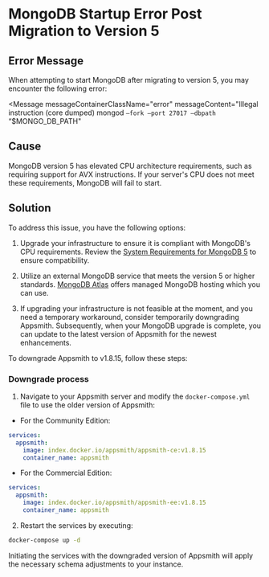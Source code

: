 # MongoDB Startup Error Post Migration to Version 5

## Error Message

When attempting to start MongoDB after migrating to version 5, you may encounter the following error:

<Message
  messageContainerClassName="error"
  messageContent="Illegal instruction (core dumped) mongod `–fork –port 27017 –dbpath` “$MONGO_DB_PATH"
></Message>

## Cause

MongoDB version 5 has elevated CPU architecture requirements, such as requiring support for AVX instructions. If your server's CPU does not meet these requirements, MongoDB will fail to start.

## Solution

To address this issue, you have the following options:

1. Upgrade your infrastructure to ensure it is compliant with MongoDB's CPU requirements. Review the [System Requirements for MongoDB 5](https://www.mongodb.com/docs/manual/administration/production-notes/#platform-support) to ensure compatibility.

2. Utilize an external MongoDB service that meets the version 5 or higher standards. [MongoDB Atlas](https://www.mongodb.com/pricing) offers managed MongoDB hosting which you can use.

3. If upgrading your infrastructure is not feasible at the moment, and you need a temporary workaround, consider temporarily downgrading Appsmith. Subsequently, when your MongoDB upgrade is complete, you can update to the latest version of Appsmith for the newest enhancements.

<!-- -->

To downgrade Appsmith to v1.8.15, follow these steps:

### Downgrade process

1. Navigate to your Appsmith server and modify the `docker-compose.yml` file to use the older version of Appsmith:

<!-- -->

- For the Community Edition:

```yaml 
services: 
  appsmith: 
    image: index.docker.io/appsmith/appsmith-ce:v1.8.15 
    container_name: appsmith
```

- For the Commercial Edition:

```yaml 
services: 
  appsmith: 
    image: index.docker.io/appsmith/appsmith-ee:v1.8.15 
    container_name: appsmith
```

2. Restart the services by executing:

```bash 
docker-compose up -d
```

Initiating the services with the downgraded version of Appsmith will apply the necessary schema adjustments to your instance.
